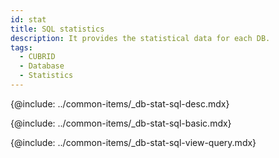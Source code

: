 ```yaml
---
id: stat
title: SQL statistics
description: It provides the statistical data for each DB.
tags:
  - CUBRID
  - Database
  - Statistics
---
```



<!-- SQL 통계 -->

{@include: ../common-items/_db-stat-sql-desc.mdx} 

<!-- SQL 통계 기본 사용 안내 -->

{@include: ../common-items/_db-stat-sql-basic.mdx} 

<!-- 쿼리별 수행 추이, 자세히 보기 -->

{@include: ../common-items/_db-stat-sql-view-query.mdx} 
